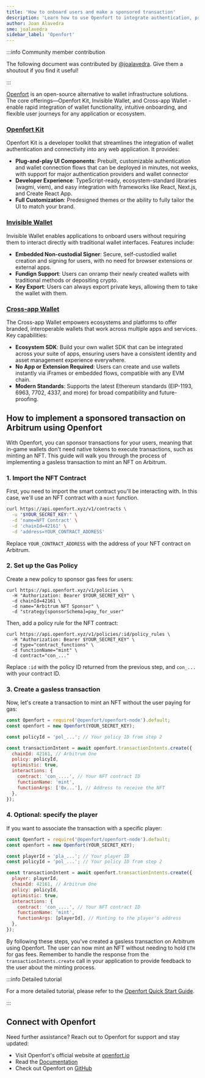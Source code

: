 ```yaml
---
title: 'How to onboard users and make a sponsored transaction'
description: 'Learn how to use Openfort to integrate authentication, private key management, and account abstraction into your project on Arbitrum'
author: Joan Alavedra
sme: joalavedra
sidebar_label: 'Openfort'
---
```


:::info Community member contribution

The following document was contributed by [@joalavedra](https://github.com/joalavedra). Give them a shoutout if you find it useful!

:::

[Openfort](https://openfort.io) is an open-source alternative to wallet infrastructure solutions. The core offerings—Openfort Kit, Invisible Wallet, and Cross-app Wallet - enable rapid integration of wallet functionality, intuitive onboarding, and flexible user journeys for any application or ecosystem.

### [Openfort Kit](https://www.openfort.io/docs/products/kit/react/quickstart)

Openfort Kit is a developer toolkit that streamlines the integration of wallet authentication and connectivity into any web application. It provides:

- **Plug-and-play UI Components**: Prebuilt, customizable authentication and wallet connection flows that can be deployed in minutes, not weeks, with support for major authentication providers and wallet connector
- **Developer Experience**: TypeScript-ready, ecosystem-standard libraries (wagmi, viem), and easy integration with frameworks like React, Next.js, and Create React App.
- **Full Customization**: Predesigned themes or the ability to fully tailor the UI to match your brand.

### [Invisible Wallet](https://www.openfort.io/docs/products/embedded-wallet/javascript)

Invisible Wallet enables applications to onboard users without requiring them to interact directly with traditional wallet interfaces. Features include:

- **Embedded Non-custodial Signer**: Secure, self-custodied wallet creation and signing for users, with no need for browser extensions or external apps.
- **Fundign Support**: Users can onramp their newly created wallets with traditional methods or depositing crypto.
- **Key Export**: Users can always export private keys, allowing them to take the wallet with them.

### [Cross-app Wallet](https://www.openfort.io/docs/products/cross-app-wallet/setup)

The Cross-app Wallet empowers ecosystems and platforms to offer branded, interoperable wallets that work across multiple apps and services. Key capabilities:

- **Ecosystem SDK**: Build your own wallet SDK that can be integrated across your suite of apps, ensuring users have a consistent identity and asset management experience everywhere.
- **No App or Extension Required**: Users can create and use wallets instantly via iFrames or embedded flows, compatible with any EVM chain.
- **Modern Standards**: Supports the latest Ethereum standards (EIP-1193, 6963, 7702, 4337, and more) for broad compatibility and future-proofing.

## How to implement a sponsored transaction on Arbitrum using Openfort

With Openfort, you can sponsor transactions for your users, meaning that in-game wallets don't need native tokens to execute transactions, such as minting an NFT. This guide will walk you through the process of implementing a gasless transaction to mint an NFT on Arbitrum.

### 1. Import the NFT Contract

First, you need to import the smart contract you'll be interacting with. In this case, we'll use an NFT contract with a `mint` function.

```bash
curl https://api.openfort.xyz/v1/contracts \
  -u "$YOUR_SECRET_KEY:" \
  -d 'name=NFT Contract' \
  -d 'chainId=42161' \
  -d 'address=YOUR_CONTRACT_ADDRESS'
```

Replace `YOUR_CONTRACT_ADDRESS` with the address of your NFT contract on Arbitrum.

### 2. Set up the Gas Policy

Create a new policy to sponsor gas fees for users:

```shell
curl https://api.openfort.xyz/v1/policies \
  -H "Authorization: Bearer $YOUR_SECRET_KEY" \
  -d chainId=42161 \
  -d name="Arbitrum NFT Sponsor" \
  -d "strategy[sponsorSchema]=pay_for_user"
```

Then, add a policy rule for the NFT contract:

```shell
curl https://api.openfort.xyz/v1/policies/:id/policy_rules \
  -H "Authorization: Bearer $YOUR_SECRET_KEY" \
  -d type="contract_functions" \
  -d functionName="mint" \
  -d contract="con_..."
```

Replace `:id` with the policy ID returned from the previous step, and `con_...` with your contract ID.

### 3. Create a gasless transaction

Now, let's create a transaction to mint an NFT without the user paying for gas:

```javascript
const Openfort = require('@openfort/openfort-node').default;
const openfort = new Openfort(YOUR_SECRET_KEY);

const policyId = 'pol_...'; // Your policy ID from step 2

const transactionIntent = await openfort.transactionIntents.create({
  chainId: 42161, // Arbitrum One
  policy: policyId,
  optimistic: true,
  interactions: {
    contract: 'con_....', // Your NFT contract ID
    functionName: 'mint',
    functionArgs: ['0x...'], // Address to receive the NFT
  },
});
```

### 4. Optional: specify the player

If you want to associate the transaction with a specific player:

```javascript
const Openfort = require('@openfort/openfort-node').default;
const openfort = new Openfort(YOUR_SECRET_KEY);

const playerId = 'pla_...'; // Your player ID
const policyId = 'pol_...'; // Your policy ID from step 2

const transactionIntent = await openfort.transactionIntents.create({
  player: playerId,
  chainId: 42161, // Arbitrum One
  policy: policyId,
  optimistic: true,
  interactions: {
    contract: 'con_....', // Your NFT contract ID
    functionName: 'mint',
    functionArgs: [playerId], // Minting to the player's address
  },
});
```

By following these steps, you've created a gasless transaction on Arbitrum using Openfort. The user can now mint an NFT without needing to hold `ETH` for gas fees. Remember to handle the response from the `transactionIntents.create` call in your application to provide feedback to the user about the minting process.

:::info Detailed tutorial

For a more detailed tutorial, please refer to the [Openfort Quick Start Guide](https://www.openfort.io/docs/).

:::

## Connect with Openfort

Need further assistance? Reach out to Openfort for support and stay updated:

- Visit Openfort's official website at [openfort.io](https://www.openfort.io)
- Read the [Documentation](https://www.openfort.io/docs)
- Check out Openfort on [GitHub](https://github.com/openfort-xyz)
